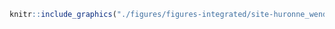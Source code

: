 <!-- #### Sites d’intérêt - Nation Huronne-Wendat - Archéologie {-} -->


<!-- -------------------------------------------------- -->

```r
knitr::include_graphics("./figures/figures-integrated/site-huronne_wendat_archeologie.png")
```

<br>

